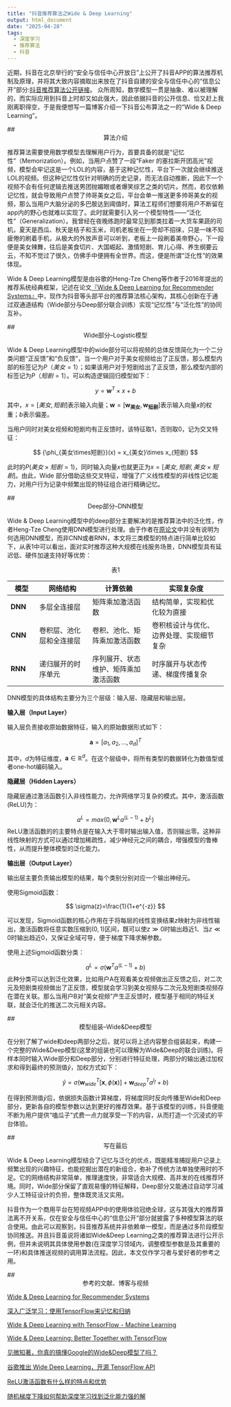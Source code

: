 ```yaml
---
title: "抖音推荐算法之Wide & Deep Learning"
output: html_document
date: "2025-04-28"
tags:
  - 深度学习
  - 推荐算法
  - 抖音
---
```


近期，抖音在北京举行的“安全与信任中心开放日”上公开了抖音APP的算法推荐机制及原理，并将其大致内容摘取出来放在了抖音自建的安全与信任中心的“信息公开”部分:[抖音推荐算法公开链接](https://95152.douyin.com/article/15358)。
众所周知，数学模型一贯是抽象、难以被理解的，而实际应用到抖音上时却又如此强大，因此依据抖音的公开信息、恰又赶上我刚离职得空，于是我便想写一篇博客介绍一下抖音公布算法之一的“Wide & Deep Learning”。

<!--more-->

<link rel="stylesheet" href="https://cdn.jsdelivr.net/npm/katex@0.16.8/dist/katex.min.css">
<script defer src="https://cdn.jsdelivr.net/npm/katex@0.16.8/dist/katex.min.js"></script>
<script defer src="https://cdn.jsdelivr.net/npm/katex@0.16.8/dist/contrib/auto-render.min.js"></script>
<script>
  document.addEventListener("DOMContentLoaded", function() {
    renderMathInElement(document.body, {
      delimiters: [
        {left: "$$", right: "$$", display: true},
        {left: "$",  right: "$",  display: false},
        {left: "\\(", right: "\\)", display: false},
        {left: "\\[", right: "\\]", display: true}
      ]
    });
  });
</script>

## <center>算法介绍</center>

推荐算法需要使用数学模型去理解用户行为，首要具备的就是“记忆性”（Memorization）。例如，当用户点赞了一段“Faker 的塞拉斯开团高光”视频，模型会牢记这是一个LOL的内容，基于这种记忆性，平台下一次就会继续推送LOL的视频。但这种记忆性仅针对明确的历史记录，而无法自动推断，因此下一个视频不会有任何逻辑去推送男团抛媚眼或者爆笑综艺之类的切片。然而，若仅依赖记忆性，就会导致用户点赞了帅哥美女之后，平台会单一推送更多帅哥美女的视频，那么当用户大脑分泌的多巴胺达到阈值时，算法工程师们想要将用户不断留在app内的野心也就难以实现了。此时就需要引入另一个模型特性——“泛化性”（Generalization）。我曾经在夜晚练跑时最常见到那类拉着一大货车果蔬的司机，夏天是西瓜、秋天是桔子和玉米，司机老板坐在一旁却不招徕，只是一味不知疲倦的刷着手机，从极大的外放声音可以听到，老板上一段刷着美帝野心，下一段便是美女辣舞，往后是美食切片、大国崛起、激情短剧、育儿心得、养生纲要云云，不知不觉过了很久，仿佛手中便拥有全世界。而这，便是所谓“泛化性”的效果体现。

Wide & Deep Learning模型是由谷歌的Heng-Tze Cheng等作者于2016年提出的推荐系统经典框架，记述在论文[『Wide & Deep Learning for Recommender Systems』](https://arxiv.org/abs/1606.07792v1)中，现作为抖音等头部平台的推荐算法核心架构，其核心创新在于通过双通道结构（Wide部分与Deep部分联合训练）实现“记忆性”与“泛化性”的协同互补。

## <center>Wide部分--Logistic模型</center>

Wide & Deep Learning模型中的wide部分可以将视频的总体反馈简化为一个二分类问题“正反馈”和“负反馈”，当一个用户对于美女视频给出了正反馈，那么模型内部的标签记为$P（美女=1）$；如果该用户对于短剧给出了正反馈，那么模型内部的标签记为$P（短剧=1）$。可以构造逻辑回归模型如下：

$$
y = \mathbf{w}^T \times x + b 
$$

其中，$x=[美女,短剧]$表示输入向量；$\mathbf{w}=[\mathbf{w_{美女}},\mathbf{w_{短剧}}]$表示输入向量$x$的权重；$b$表示偏差。

当用户同时对美女视频和短剧均有正反馈时，该特征取1，否则取0，记为交叉特征：

$$
{\phi_{美女\times短剧}}(x) = x_{美女}\times x_{短剧}
$$

此时的$P({美女}\times{短剧}=1)$，同时输入向量$x$也就更正为$x=[美女,短剧,美女\times 短剧]$。由此，Wide 部分借助这些交叉特征，增强了广义线性模型的非线性记忆能力，对用户行为记录中频繁出现的特征组合进行精确记忆。

## <center>Deep部分--DNN模型</center>

Wide & Deep Learning模型中的deep部分主要解决的是推荐算法中的泛化性，作者Heng-Tze Cheng使用DNN模型进行处理。由于作者在[原论文](https://arxiv.org/abs/1606.07792v1)中并没有说明为何选用DNN模型，而非CNN或者RNN，本文将三类模型的特点进行简单比较如下，从表1中可以看出，面对实时推荐这种大规模在线服务场景，DNN模型具有延迟低、硬件加速支持好等优势：

<center>表1</center>

| 模型 | 网络结构 | 计算依赖 | 实现复杂度 |
| ---- | ------- | --------| ---------- |
| **DNN**  | 多层全连接层 | 矩阵乘加激活函数 | 结构简单，实现和优化较为直接 |
| **CNN**  | 卷积层、池化层和全连接层 | 卷积、池化、矩阵乘加激活函数 | 卷积核设计与优化、边界处理、实现细节复杂 |
| **RNN** | 递归展开的时序单元 | 序列展开、状态维护、矩阵乘加激活函数 | 时序展开与状态传递、梯度传播复杂 |

DNN模型的具体结构主要分为三个层级：输入层、隐藏层和输出层。

**输入层（Input Layer）**

输入层负责接收原始数据特征，输入的原始数据形式如下：

$$
\mathbf{a} = [a_1,a_2,...,a_d]^T
$$

其中，$d$为特征维度，$\mathbf{a}\in\mathbb{R}^d$。在这个层级中，将所有类型的数据转化为数值型或者one-hot编码输入。

**隐藏层（Hidden Layers）**

隐藏层通过激活函数引入非线性能力，允许网络学习复杂的模式。其中，激活函数(ReLU)为：

$$
a^{L}=max(0,\mathbf{w}^{L} a^{(L-1)} + b^{L})
$$
ReLU激活函数的的主要特点是在输入大于零时输出输入值，否则输出零。这种非线性映射的方式可以通过增加稀疏性，减少神经元之间的耦合，增强模型的鲁棒性，从而提升整体模型的泛化能力。

**输出层（Output Layer）**

输出层主要负责输出模型的结果，每个类别分别对应一个输出神经元。

使用Sigmoid函数：

$$
\sigma(z)=\frac{1}{1+e^{-z}}
$$

可以发现，Sigmoid函数的核心作用在于将每层的线性变换结果$z$映射为非线性输出，激活函数将任意实数压缩到$(0,1)$区间，既可以使$z\gg0$时输出趋近$1$、当$z\ll0$时输出趋近$0$，又保证全域可导，便于梯度下降求解参数。

使用上述Sigmoid函数分类：

$$
a^L = \sigma\bigl(\mathbf{w}^T a^{(L-1)} + b)
$$
此种分类可以达到泛化效果，比如用户A在观看美女视频做出正反馈之后，对二次元及短剧类视频做出了正反馈，模型就会学习到美女视频与二次元及短剧类视频存在潜在关联。那么当用户B对“美女视频”产生正反馈时，模型基于相同的特征关联，就会泛化的推送二次元相关内容。

## <center> 模型组装--Wide&Deep模型</center>

在分别了解了wide和deep两部分之后，就可以将上述内容整合组装起来，构建一个完整的Wide&Deep模型(这里的组装也可以理解为Wide&Deep的联合训练)。将样本同时输入Wide部分和Deep部分，分别进行特征处理，两部分的输出通过加权求和得到最终的预测值$\hat{y}$，加权方式如下：


$$
\hat{y} = \sigma(\mathbf{w}^T_{wide}[\mathbf{x},\phi(\mathbf{x})]+ \mathbf{w}^T_{deep}{a^{l_f}} +b)
$$

在得到预测值$\hat{y}$后，依据损失函数计算梯度，将梯度同时反向传播至Wide和Deep部分，更新各自的模型参数以达到更好的推荐效果。基于该模型的训练，抖音便能不断为用户提供“嗑瓜子”式费一点力就享受一下的内容，从而打造一个沉浸式的平台体验。

## <center>写在最后</center>

Wide & Deep Learning模型结合了记忆与泛化的优点，既能精准捕捉用户记录上频繁出现的兴趣特征，也能挖掘出潜在的新组合，弥补了传统方法单独使用时的不足。它的网络结构非常简单，推理速度快，非常适合大规模、高并发的在线推荐环境。同时，Wide部分保留了直观易懂的特征解释，Deep部分又能通过自动学习减少人工特征设计的负担，整体既灵活又实用。

抖音作为一个商用平台在短视频APP中的使用体验冠绝全球，这与其强大的推荐算法离不开关系，仅在安全与信任中心的“信息公开”部分就披露了多种模型算法的联合使用。由此可以观察到，抖音推荐系统并非依赖单一模型，而是通过多阶段模型协同推送。并且抖音虽说将诸如Wide&Deep Learning之类的推荐算法进行公开示例，但并未说明其具体使用参数(在深度学习领域内，调整模型参数是及其重要的一环)和具体推送视频的调用算法流程。因此，本文仅作学习者与爱好者的参考之用。

## <center>参考的文献、博客与视频</center>

[Wide & Deep Learning for Recommender Systems](https://arxiv.org/abs/1606.07792v1)

[深入广泛学习：使用TensorFlow来记忆和归纳](https://www.youtube.com/watch?v=NV1tkZ9Lq48)

[Wide & Deep Learning with TensorFlow - Machine Learning](https://www.youtube.com/watch?v=Xmw9SWJ0L50)

[Wide &amp; Deep Learning: Better Together with TensorFlow](https://research.google/blog/wide-amp-deep-learning-better-together-with-tensorflow/)

[见微知著，你真的搞懂Google的Wide&Deep模型了吗？](https://cloud.tencent.com/developer/article/1636190)

[谷歌推出 Wide Deep Learning，开源 TensorFlow API](https://cloud.tencent.com/developer/article/1070675)

[ReLU激活函数有什么样的特点和优势](https://www.youtube.com/watch?v=RhOVOgNl6Bw)

[随机梯度下降如何帮助深度学习找到泛化能力强的解](https://cqb.pku.edu.cn/tanglab/info/1005/2246.htm)